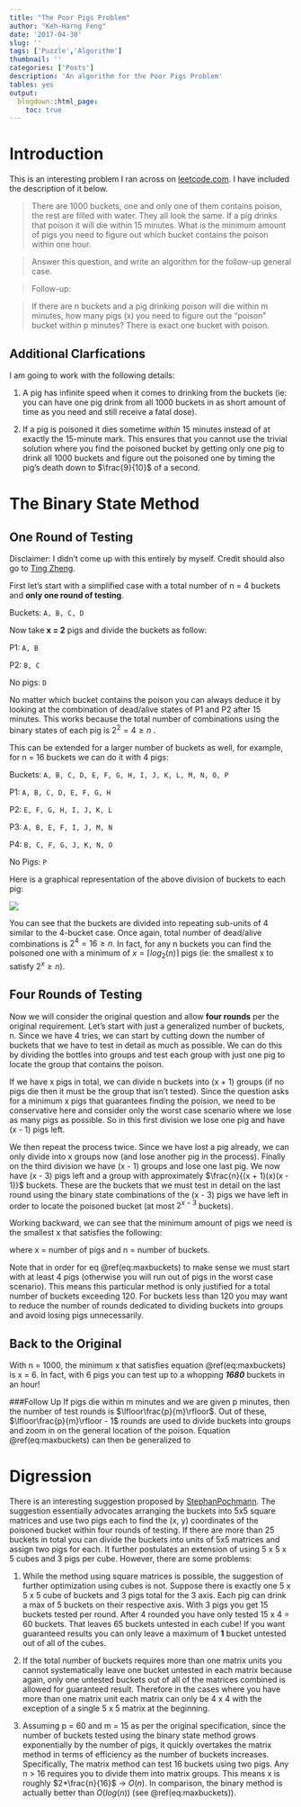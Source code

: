 ```yaml
---
title: "The Poor Pigs Problem"
author: "Keh-Harng Feng"
date: '2017-04-30'
slug: ''
tags: ['Puzzle','Algorithm']
thumbnail: ''
categories: ['Posts']
description: 'An algorithm for the Poor Pigs Problem'
tables: yes
output:
  blogdown::html_page:
    toc: true
---
```


# Introduction

This is an interesting problem I ran across on [leetcode.com](https://leetcode.com/problems/poor-pigs/#/description). I have included the description of it below.


>There are 1000 buckets, one and only one of them contains poison, the rest are filled with water. They all look the same. If a pig drinks that poison it will die within 15 minutes. What is the minimum amount of pigs you need to figure out which bucket contains the poison within one hour.

>Answer this question, and write an algorithm for the follow-up general case.

>Follow-up:

>If there are n buckets and a pig drinking poison will die within m minutes, how many pigs (x) you need to figure out the "poison" bucket within p minutes? There is exact one bucket with poison.


## Additional Clarfications
I am going to work with the following details: 

1. A pig has infinite speed when it comes to drinking from the buckets (ie: you can have one pig drink from all 1000 buckets in as short amount of time as you need and still receive a fatal dose).

2. If a pig is poisoned it dies sometime *within* 15 minutes instead of at exactly the 15-minute mark. This ensures that you cannot use the trivial solution where you find the poisoned bucket by getting only one pig to drink all 1000 buckets and figure out the poisoned one by timing the pig's death down to $\frac{9}{10}$ of a second.  

# The Binary State Method
## One Round of Testing
Disclaimer: I didn't come up with this entirely by myself. Credit should also go to [Ting Zheng](https://www.linkedin.com/in/ting-zheng-97a2267b/).

First let's start with a simplified case with a total number of n = 4 buckets and **only one round of testing**.

Buckets: ```A, B, C, D```

Now take **x = 2** pigs and divide the buckets as follow:

P1: ```A, B```

P2: ```B, C```

No pigs: ```D```

No matter which bucket contains the poison you can always deduce it by looking at the combination of dead/alive states of P1 and P2 after 15 minutes. This works because the total number of combinations using the binary states of each pig is $2^2 = 4 \ge n$ .

This can be extended for a larger number of buckets as well, for example, for n = 16 buckets we can do it with 4 pigs:

Buckets: ```A, B, C, D, E, F, G, H, I, J, K, L, M, N, O, P```

P1: ```A, B, C, D, E, F, G, H```

P2: ```E, F, G, H, I, J, K, L```

P3: ```A, B, E, F, I, J, M, N```

P4: ```B, C, F, G, J, K, N, O```

No Pigs: ```P```

Here is a graphical representation of the above division of buckets to each pig:

![](../../img/poor_pigs.png)

You can see that the buckets are divided into repeating sub-units of 4 similar to the 4-bucket case. Once again, total number of dead/alive combinations is $2^4 = 16 \ge n$. In fact, for any n buckets you can find the poisoned one with a minimum of $x = \lceil log_2(n) \rceil$ pigs (ie: the smallest x to satisfy $2^x \ge n$).

## Four Rounds of Testing
Now we will consider the original question and allow **four rounds** per the original requirement. Let's start with just a generalized number of buckets, n. Since we have 4 tries, we can start by cutting down the number of buckets that we have to test in detail as much as possible. We can do this by dividing the bottles into groups and test each group with just one pig to locate the group that contains the poison. 

If we have x pigs in total, we can divide n buckets into (x + 1) groups (if no pigs die then it must be the group that isn't tested). Since the question asks for a minimum x pigs that guarantees finding the poision, we need to be conservative here and consider only the worst case scenario where we lose as many pigs as possible. So in this first division we lose one pig and have (x - 1) pigs left.

We then repeat the process twice. Since we have lost a pig already, we can only divide into x groups now (and lose another pig in the process). Finally on the third division we have (x - 1) groups and lose one last pig. We now have (x - 3) pigs left and a group with approximately $\frac{n}{(x + 1)(x)(x - 1)}$ buckets. These are the buckets that we must test in detail on the last round using the binary state combinations of the (x - 3) pigs we have left in order to locate the poisoned bucket (at most $2^{x - 3}$ buckets). 

Working backward, we can see that the minimum amount of pigs we need is the smallest x that satisfies the following:

\begin{equation}
2^{x-3}(x+1)(x)(x-1) \ge n
(\#eq:maxbuckets)
\end{equation}

where x = number of pigs and n = number of buckets.

Note that in order for eq \@ref(eq:maxbuckets) to make sense we must start with at least 4 pigs (otherwise you will run out of pigs in the worst case scenario). This means this particular method is only justified for a total number of buckets exceeding 120. For buckets less than 120 you may want to reduce the number of rounds dedicated to dividing buckets into groups and avoid losing pigs unnecessarily.

## Back to the Original
With n = 1000, the minimum x that satisfies equation \@ref(eq:maxbuckets) is x = 6. In fact, with 6 pigs you can test up to a whopping ***1680*** buckets in an hour!

###Follow Up
If pigs die within m minutes and we are given p minutes, then the number of test rounds is $\lfloor\frac{p}{m}\rfloor$. Out of these, $\lfloor\frac{p}{m}\rfloor - 1$ rounds are used to divide buckets into groups and zoom in on the general location of the poison. Equation \@ref(eq:maxbuckets) can then be generalized to

\begin{equation}
2^{x- \lfloor \frac{p}{m} \rfloor + 1}\prod_{i = 1}^{\lfloor \frac{p}{m} \rfloor - 1} (x + 2 - i) \ge n
(\#eq:generalized)
\end{equation}

# Digression
There is an interesting suggestion proposed by [StephanPochmann](https://discuss.leetcode.com/topic/67666/another-explanation-and-solution). The suggestion essentially advocates arranging the buckets into 5x5 square matrices and use two pigs each to find the (x, y) coordinates of the poisoned bucket within four rounds of testing. If there are more than 25 buckets in total you can divide the buckets into units of 5x5 matrices and assign two pigs for each. It further postulates an extension of using 5 x 5 x 5 cubes and 3 pigs per cube. However, there are some problems:  

1. While the method using square matrices is possible, the suggestion of further optimization using cubes is not. Suppose there is exactly one 5 x 5 x 5 cube of buckets and 3 pigs total for the 3 axis. Each pig can drink a max of 5 buckets on their respective axis. With 3 pigs you get 15 buckets tested per round. After 4 rounded you have only tested 15 x 4 = 60 buckets. That leaves 65 buckets untested in each cube! If you want guaranteed results you can only leave a maximum of **1** bucket untested out of all of the cubes.

2. If the total number of buckets requires more than one matrix units you cannot systematically leave one bucket untested in each matrix because again, only one untested buckets out of all of the matrices combined is allowed for guaranteed result. Therefore in the cases where you have more than one matrix unit each matrix can only be 4 x 4 with the exception of a single 5 x 5 matrix at the beginning.

3. Assuming p = 60 and m = 15 as per the original specification, since the number of buckets tested using the binary state method grows exponentially by the number of pigs, it quickly overtakes the matrix method in terms of efficiency as the number of buckets increases. Specifically, The matrix method can test 16 buckets using two pigs. Any n > 16 requires you to divide them into matrix groups. This means x is roughly $2*\frac{n}{16}$ -> $O(n)$. In comparison, the binary method is actually better than $O(log(n))$ (see \@ref(eq:maxbuckets)).